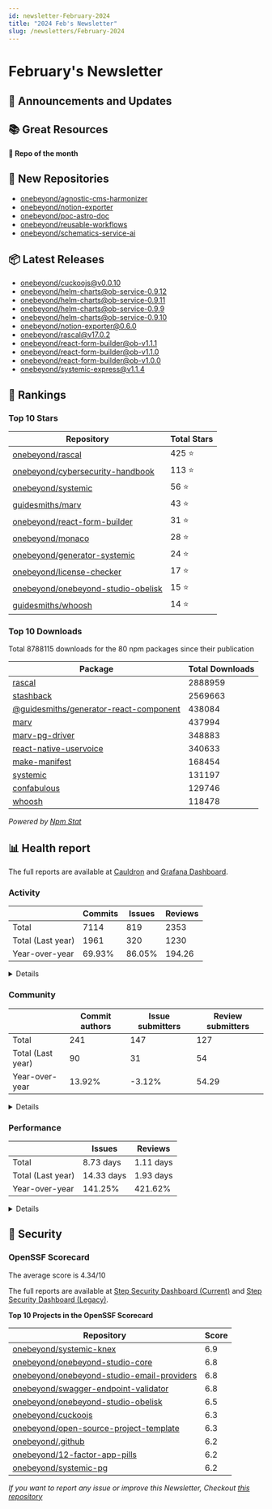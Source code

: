 ```yaml
---
id: newsletter-February-2024
title: "2024 Feb's Newsletter"
slug: /newsletters/February-2024
---
```


# February's Newsletter

## 📢 Announcements and Updates

<!--- @TODO: Manual addition --->

## 📚 Great Resources

<!--- @TODO: Manual addition --->

**👀 Repo of the month**

<!--- @TODO: Manual addition --->

## 🍿 New Repositories

- [onebeyond/agnostic-cms-harmonizer](https://github.com/onebeyond/agnostic-cms-harmonizer)
- [onebeyond/notion-exporter](https://github.com/onebeyond/notion-exporter)
- [onebeyond/poc-astro-doc](https://github.com/onebeyond/poc-astro-doc)
- [onebeyond/reusable-workflows](https://github.com/onebeyond/reusable-workflows)
- [onebeyond/schematics-service-ai](https://github.com/onebeyond/schematics-service-ai)

## 📦 Latest Releases

- [onebeyond/cuckoojs@v0.0.10](https://github.com/onebeyond/cuckoojs/releases/tag/v0.0.10)
- [onebeyond/helm-charts@ob-service-0.9.12](https://github.com/onebeyond/helm-charts/releases/tag/ob-service-0.9.12)
- [onebeyond/helm-charts@ob-service-0.9.11](https://github.com/onebeyond/helm-charts/releases/tag/ob-service-0.9.11)
- [onebeyond/helm-charts@ob-service-0.9.9](https://github.com/onebeyond/helm-charts/releases/tag/ob-service-0.9.9)
- [onebeyond/helm-charts@ob-service-0.9.10](https://github.com/onebeyond/helm-charts/releases/tag/ob-service-0.9.10)
- [onebeyond/notion-exporter@0.6.0](https://github.com/onebeyond/notion-exporter/releases/tag/0.6.0)
- [onebeyond/rascal@v17.0.2](https://github.com/onebeyond/rascal/releases/tag/v17.0.2)
- [onebeyond/react-form-builder@ob-v1.1.1](https://github.com/onebeyond/react-form-builder/releases/tag/ob-v1.1.1)
- [onebeyond/react-form-builder@ob-v1.1.0](https://github.com/onebeyond/react-form-builder/releases/tag/ob-v1.1.0)
- [onebeyond/react-form-builder@ob-v1.0.0](https://github.com/onebeyond/react-form-builder/releases/tag/ob-v1.0.0)
- [onebeyond/systemic-express@v1.1.4](https://github.com/onebeyond/systemic-express/releases/tag/v1.1.4)

## 🥇 Rankings

### Top 10 Stars

| Repository | Total Stars | 
| -- | -- |
| [onebeyond/rascal](https://github.com/onebeyond/rascal) | 425 ⭐️ |
| [onebeyond/cybersecurity-handbook](https://github.com/onebeyond/cybersecurity-handbook) | 113 ⭐️ |
| [onebeyond/systemic](https://github.com/onebeyond/systemic) | 56 ⭐️ |
| [guidesmiths/marv](https://github.com/guidesmiths/marv) | 43 ⭐️ |
| [onebeyond/react-form-builder](https://github.com/onebeyond/react-form-builder) | 31 ⭐️ |
| [onebeyond/monaco](https://github.com/onebeyond/monaco) | 28 ⭐️ |
| [onebeyond/generator-systemic](https://github.com/onebeyond/generator-systemic) | 24 ⭐️ |
| [onebeyond/license-checker](https://github.com/onebeyond/license-checker) | 17 ⭐️ |
| [onebeyond/onebeyond-studio-obelisk](https://github.com/onebeyond/onebeyond-studio-obelisk) | 15 ⭐️ |
| [guidesmiths/whoosh](https://github.com/guidesmiths/whoosh) | 14 ⭐️ |


### Top 10 Downloads

Total 8788115 downloads for the 80 npm packages since their publication

| Package | Total Downloads | 
| -- | -- |
| [rascal](https://www.npmjs.com/package/rascal) | 2888959 |
| [stashback](https://www.npmjs.com/package/stashback) | 2569663 |
| [@guidesmiths/generator-react-component](https://www.npmjs.com/package/@guidesmiths/generator-react-component) | 438084 |
| [marv](https://www.npmjs.com/package/marv) | 437994 |
| [marv-pg-driver](https://www.npmjs.com/package/marv-pg-driver) | 348883 |
| [react-native-uservoice](https://www.npmjs.com/package/react-native-uservoice) | 340633 |
| [make-manifest](https://www.npmjs.com/package/make-manifest) | 168454 |
| [systemic](https://www.npmjs.com/package/systemic) | 131197 |
| [confabulous](https://www.npmjs.com/package/confabulous) | 129746 |
| [whoosh](https://www.npmjs.com/package/whoosh) | 118478 |

_Powered by [Npm Stat](https://github.com/pvorb/npm-stat.com)_


## 📊 Health report

The full reports are available at [Cauldron](https://cauldron.io/project/7192) and [Grafana Dashboard](https://cauldron.io/project/7192/public-kibana).

### Activity

| | Commits | Issues |  Reviews | 
| -- | -- | -- | -- |
| Total | 7114 | 819 | 2353 |
| Total (Last year)	| 1961 | 320 | 1230 |
| Year-over-year | 69.93% | 86.05% | 194.26 |

<details>
    <summary>Details</summary>

- Commits: 282
- Lines/commit: 1200.84
- Lines/commit/file: 1.26
- Issues created: 70
- Issues closed: 28
- Issues open: 268
- Pull requests created: 188
- Pull requests closed: 189
- Pull requests open: 204

</details>


### Community

| | Commit authors | Issue submitters |  Review submitters | 
| -- | -- | -- | -- |
| Total | 241 | 147 | 127 |
| Total (Last year)	| 90 | 31 | 54 |
| Year-over-year | 13.92% | -3.12% | 54.29 |

<details>
    <summary>Details</summary>

**Active People**
- Git Authors: 34
- Issue Authors: 13
- PRs Submitters: 24

**Onboarding**
- Git Authors: 3
- Issue Authors: 4
- PRs Submitters: 3

</details>


### Performance


| | Issues | Reviews | 
| -- | -- | -- |
| Total | 8.73 days | 1.11 days |
| Total (Last year)	| 14.33 days | 1.93 days |
| Year-over-year | 141.25% | 421.62% |


<details>
    <summary>Details</summary>

**Issues**
- Time Open (average): 488.99 days
- Time Open (median): 333.82 days
- Open Issues: 268

**Reviews**
- Time Open (average): 527.78 days
- Time Open (median): 431.09 days
- Open Reviews: 204

</details>


## 🔐 Security

### OpenSSF Scorecard

The average score is 4.34/10

The full reports are available at [Step Security Dashboard (Current)](https://app.stepsecurity.io/github/app/onebeyond/onebeyond/repositories) and [Step Security Dashboard (Legacy)](https://app.stepsecurity.io/github/app/onebeyond/guidesmiths/repositories).


**Top 10 Projects in the OpenSSF Scorecard**


| Repository | Score |
| -- | -- |
| [onebeyond/systemic-knex](https://github.com/onebeyond/systemic-knex) | 6.9 |
| [onebeyond/onebeyond-studio-core](https://github.com/onebeyond/onebeyond-studio-core) | 6.8 |
| [onebeyond/onebeyond-studio-email-providers](https://github.com/onebeyond/onebeyond-studio-email-providers) | 6.8 |
| [onebeyond/swagger-endpoint-validator](https://github.com/onebeyond/swagger-endpoint-validator) | 6.8 |
| [onebeyond/onebeyond-studio-obelisk](https://github.com/onebeyond/onebeyond-studio-obelisk) | 6.5 |
| [onebeyond/cuckoojs](https://github.com/onebeyond/cuckoojs) | 6.3 |
| [onebeyond/open-source-project-template](https://github.com/onebeyond/open-source-project-template) | 6.3 |
| [onebeyond/.github](https://github.com/onebeyond/.github) | 6.2 |
| [onebeyond/12-factor-app-pills](https://github.com/onebeyond/12-factor-app-pills) | 6.2 |
| [onebeyond/systemic-pg](https://github.com/onebeyond/systemic-pg) | 6.2 |

_If you want to report any issue or improve this Newsletter, Checkout [this repository](https://github.com/onebeyond/newsletter-generator)_
